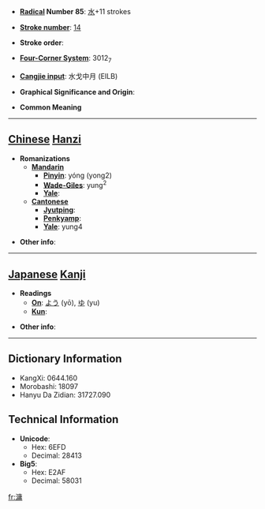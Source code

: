 * '''[[Wiktionary:Chinese radical index| Radical]] Number 85''': [[Wiktionary:Chinese radical index 水|水]]+11 strokes

* '''[[Wiktionary:Chinese total strokes index|Stroke number]]''': [[Wiktionary:Chinese total strokes index 14|14]]

* '''Stroke order''': 

* '''[[Wiktionary:Chinese four corner index|Four-Corner System]]''': 3012<sub>7</sub>

* '''[[Wiktionary:Chinese Cangjie index|Cangjie input]]''': 水戈中月 (EILB)

* '''Graphical Significance and Origin''': 

* '''Common Meaning'''

----

== [[Chinese]] [[Hanzi]] ==

* '''Romanizations'''
** '''[[Mandarin]]'''
*** '''[[Pinyin]]''': yóng (yong2)
*** '''[[Wade-Giles]]''': yung<sup>2</sup>
*** '''[[Yale]]''': 
** '''[[Cantonese]]'''
*** '''[[Jyutping]]''':
*** '''[[Penkyamp]]''': 
*** '''[[Yale]]''': yung4

* '''Other info''': 

----

== [[Japanese]] [[Kanji]] ==

* '''Readings'''
** '''[[On]]''': [[よう]] (yō), [[ゆ]] (yu)
** '''[[Kun]]''': 

* '''Other info''':  

----

== Dictionary Information ==

* KangXi: 0644.160
* Morobashi: 18097
* Hanyu Da Zidian: 31727.090

== Technical Information ==

* '''Unicode''':
** Hex: 6EFD
** Decimal: 28413
* '''Big5''':
** Hex: E2AF
** Decimal: 58031

[[fr:滽]]